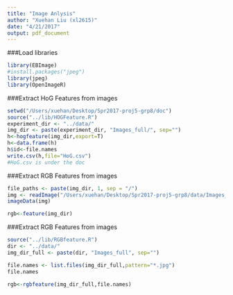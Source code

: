 ```yaml
---
title: "Image Anlysis"
author: "Xuehan Liu (xl2615)"
date: "4/21/2017"
output: pdf_document
---
```


###Load libraries
```r
library(EBImage)
#install.packages("jpeg")
library(jpeg)
library(OpenImageR)
```


###Extract HoG Features from images

```r
setwd("/Users/xuehan/Desktop/Spr2017-proj5-grp8/doc")
source("../lib/HOGFeature.R")
experiment_dir <- "../data/"
img_dir <- paste(experiment_dir, "Images_full/", sep="")
h<-hogfeature(img_dir,export=T)
h<-data.frame(h)
h$id<-file.names
write.csv(h,file="HoG.csv")
#HoG.csv is under the doc 

```

###Extract RGB Features from images 
```r
file_paths <- paste(img_dir, 1, sep = "/")
img <- readImage("/Users/xuehan/Desktop/Spr2017-proj5-grp8/data/Images_full/american-art-n09633_1.jpg")
imageData(img)

rgb<-feature(img_dir)

```


###Extract RGB Features from images 

```r
source("../lib/RGBfeature.R")
dir <- "../data/"
img_dir_full <- paste(dir, "Images_full", sep="")

file.names <- list.files(img_dir_full,pattern="*.jpg") 
file.names

rgb<-rgbfeature(img_dir_full,file.names)

```


